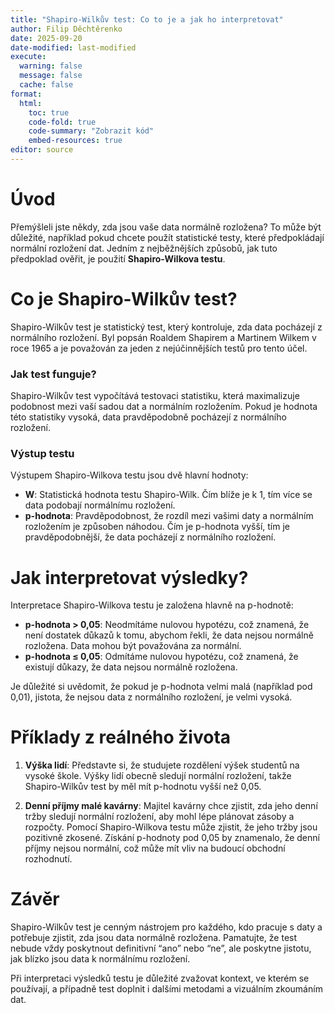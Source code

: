 ```yaml
---
title: "Shapiro-Wilkův test: Co to je a jak ho interpretovat"
author: Filip Děchtěrenko
date: 2025-09-20
date-modified: last-modified
execute:
  warning: false
  message: false
  cache: false
format:
  html:
    toc: true
    code-fold: true
    code-summary: "Zobrazit kód"
    embed-resources: true
editor: source
---
```


# Úvod

Přemýšleli jste někdy, zda jsou vaše data normálně rozložena? To může být důležité, například pokud chcete použít statistické testy, které předpokládají normální rozložení dat. Jedním z nejběžnějších způsobů, jak tuto předpoklad ověřit, je použití **Shapiro-Wilkova testu**.

# Co je Shapiro-Wilkův test?

Shapiro-Wilkův test je statistický test, který kontroluje, zda data pocházejí z normálního rozložení. Byl popsán Roaldem Shapirem a Martinem Wilkem v roce 1965 a je považován za jeden z nejúčinnějších testů pro tento účel.

### Jak test funguje?

Shapiro-Wilkův test vypočítává testovaci statistiku, která maximalizuje podobnost mezi vaší sadou dat a normálním rozložením. Pokud je hodnota této statistiky vysoká, data pravděpodobně pocházejí z normálního rozložení.

### Výstup testu

Výstupem Shapiro-Wilkova testu jsou dvě hlavní hodnoty: 

- **W**: Statistická hodnota testu Shapiro-Wilk. Čím blíže je k 1, tím více se data podobají normálnímu rozložení.
- **p-hodnota**: Pravděpodobnost, že rozdíl mezi vašimi daty a normálním rozložením je způsoben náhodou. Čím je p-hodnota vyšší, tím je pravděpodobnější, že data pocházejí z normálního rozložení.

# Jak interpretovat výsledky?

Interpretace Shapiro-Wilkova testu je založena hlavně na p-hodnotě:

- **p-hodnota > 0,05**: Neodmítáme nulovou hypotézu, což znamená, že není dostatek důkazů k tomu, abychom řekli, že data nejsou normálně rozložena. Data mohou být považována za normální.
- **p-hodnota ≤ 0,05**: Odmítáme nulovou hypotézu, což znamená, že existují důkazy, že data nejsou normálně rozložena.

Je důležité si uvědomit, že pokud je p-hodnota velmi malá (například pod 0,01), jistota, že nejsou data z normálního rozložení, je velmi vysoká.

# Příklady z reálného života

1. **Výška lidí**: Představte si, že studujete rozdělení výšek studentů na vysoké škole. Výšky lidí obecně sledují normální rozložení, takže Shapiro-Wilkův test by měl mít p-hodnotu vyšší než 0,05.

2. **Denní příjmy malé kavárny**: Majitel kavárny chce zjistit, zda jeho denní tržby sledují normální rozložení, aby mohl lépe plánovat zásoby a rozpočty. Pomocí Shapiro-Wilkova testu může zjistit, že jeho tržby jsou pozitivně zkosené. Získání p-hodnoty pod 0,05 by znamenalo, že denní příjmy nejsou normální, což může mít vliv na budoucí obchodní rozhodnutí.

# Závěr

Shapiro-Wilkův test je cenným nástrojem pro každého, kdo pracuje s daty a potřebuje zjistit, zda jsou data normálně rozložena. Pamatujte, že test nebude vždy poskytnout definitivní "ano" nebo "ne", ale poskytne jistotu, jak blízko jsou data k normálnímu rozložení.

Při interpretaci výsledků testu je důležité zvažovat kontext, ve kterém se používají, a případně test doplnit i dalšími metodami a vizuálním zkoumáním dat.


